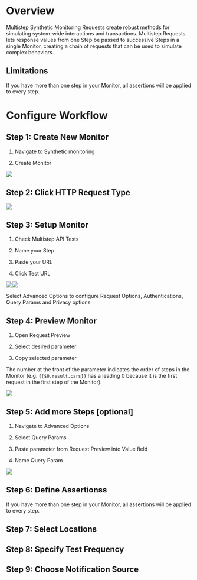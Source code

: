 # Overview

Multistep Synthetic Monitoring Requests create robust methods for simulating system-wide interactions and transactions. Multistep Requests lets response values from one Step be passed to successive Steps in a single Monitor, creating a chain of requests that can be used to simulate complex behaviors.

## Limitations

If you have more than one step in your Monitor, all assertions will be applied to every step. 

# Configure Workflow

## Step 1: Create New Monitor

1.  Navigate to Synthetic monitoring

2.  Create Monitor

![](https://lh3.googleusercontent.com/vy-zrDXraR11AvHwM-mro19edpJ45NtyTemXSsOeHsn_oHqdapv9rfh--Kn98Edwp3JyB2xTrC3z-S8ya2q5d64BH9B53qyYKsNKpx9aE39ja5DfrgFbcQzXPJgWzWodJn9DQKNssnBAfFvsYoQpsDw)

## Step 2: Click HTTP Request Type

![](https://lh4.googleusercontent.com/HiTQ530Z3aj1OajtkjXIzXil9YiTX2UgiTqujn7udfqUfZ_S3kYxvP3DtZAveuqpOAam9tOBcRRaJMP7Mh-0fBiYlDFgM702eKyaFtkG6l8CrIChmHh7GOyrwDCzw6maegwYgrs7k8JzWGG3uxstT-g)

## Step 3: Setup Monitor

1.  Check Multistep API Tests

2.  Name your Step

3.  Paste your URL

4.  Click Test URL

![](https://lh3.googleusercontent.com/KyDbYRtpErPtoFHQ2JTjlwrN2z71Hn3B5RVj4FG1wzlz9T5Nw_Aac0lqOEM_GVOJJzqdGufSWb-YovBqqBCPNfzRNDzaTfAOKys5nxQ6D3DXXaxwq3QJXRo1zBjMKBIAU2qj-JIIAnGTBYszIVcet_0)![](https://lh6.googleusercontent.com/kpWk3Q5GxdDWCzvROzXfnT0lwbbkH6Id40jXOZfSAyxOfijOo4sNDX8pejPIF5s5OO6zvWgnv-uFgwQv4qfSMQ4eM_YgOKFd7BAfhHB8s226KbvwpwvGVJh8mByHi6lIohAXuPeBL9KfwgAI1WyE57c)

<Note> Select Advanced Options to configure Request Options, Authentications, Query Params and Privacy options </Note>

## Step 4: Preview Monitor

1.  Open Request Preview

2.  Select desired parameter

3.  Copy selected parameter 

<Note> The number at the front of the parameter indicates the order of steps in the Monitor (e.g. `{{$0.result.cars}}` has a leading 0 because it is the first request in the first step of the Monitor). </Note>

![](https://lh4.googleusercontent.com/ZZ5B46px8K889718du4XxKcMfpjX-XyYk5YcSLbrGWH1l_LWczGsLWEoHn5rR1_gncoqsaVGOG3joRDjwrCoth_Hfi5MneWGIn9TqFLhD4jwjIMBHIdSN1VmMLw7vfmaD4btz13e4pLI55jDYyhf3mM)

## Step 5: Add more Steps [optional]

1.  Navigate to Advanced Options

2.  Select Query Params

3.  Paste parameter from Request Preview into Value field

4.  Name Query Param

![](https://lh5.googleusercontent.com/hnq83zgMilvkaVrh59bbAAJNJPMRuVHaSuU2eM0T4jmoFStdGQwiH0IJMTmSBMPawLlDxDg1C9IlqeGuZcKi9XFhl-vv5D62kkUQHFmXplUFiyerWmu4_VE3xTHbmZDs4b2kYaQFU1GxDxqbO30MPYc)

## Step 6: Define Assertionss

<Warning> If you have more than one step in your Monitor, all assertions will be applied to every step. </Warning>

## Step 7: Select Locations

## Step 8: Specify Test Frequency

## Step 9: Choose Notification Source